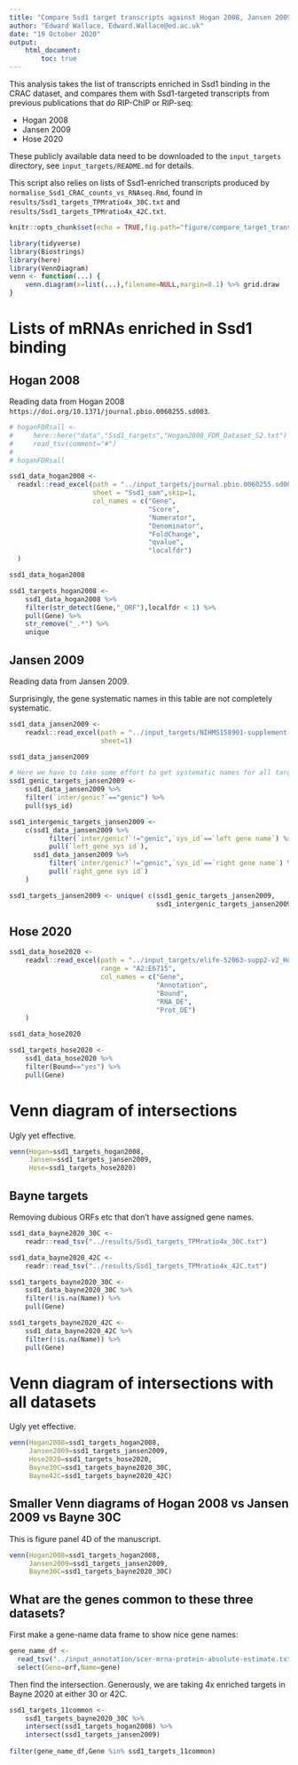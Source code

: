 ```yaml
---
title: "Compare Ssd1 target transcripts against Hogan 2008, Jansen 2009, Hose 2020"
author: "Edward Wallace, Edward.Wallace@ed.ac.uk"
date: "19 October 2020"
output: 
    html_document:
        toc: true
---
```


This analysis takes the list of transcripts enriched in Ssd1 binding in the CRAC dataset, and compares them with Ssd1-targeted transcripts from previous publications that do RIP-ChIP or RIP-seq:

* Hogan 2008 
* Jansen 2009
* Hose 2020

These publicly available data need to be downloaded to the `input_targets` directory, see `input_targets/README.md` for details.

This script also relies on lists of Ssd1-enriched transcripts produced by `normalise_Ssd1_CRAC_counts_vs_RNAseq.Rmd`, found in `results/Ssd1_targets_TPMratio4x_30C.txt`
and `results/Ssd1_targets_TPMratio4x_42C.txt`.

```r
knitr::opts_chunk$set(echo = TRUE,fig.path="figure/compare_target_transcripts-")

library(tidyverse)
library(Biostrings)
library(here)
library(VennDiagram)
venn <- function(...) {
    venn.diagram(x=list(...),filename=NULL,margin=0.1) %>% grid.draw
}
```

# Lists of mRNAs enriched in Ssd1 binding

## Hogan 2008

Reading data from Hogan 2008 `https://doi.org/10.1371/journal.pbio.0060255.sd003`.

```r
# hoganFDRsall <- 
#     here::here("data","Ssd1_targets","Hogan2008_FDR_Dataset_S2.txt") %>%
#     read_tsv(comment="#")
# 
# hoganFDRsall

ssd1_data_hogan2008 <-
  readxl::read_excel(path = "../input_targets/journal.pbio.0060255.sd003_Hogan2008_Dataset_S3.xls",
                     sheet = "Ssd1_sam",skip=1,
                     col_names = c("Gene",
                                   "Score",
                                   "Numerator",
                                   "Denominator",
                                   "FoldChange",
                                   "qvalue",
                                   "localfdr")
  )

ssd1_data_hogan2008

ssd1_targets_hogan2008 <- 
    ssd1_data_hogan2008 %>%
    filter(str_detect(Gene,"_ORF"),localfdr < 1) %>%
    pull(Gene) %>%
    str_remove("_.*") %>%
    unique
```

## Jansen 2009

Reading data from Jansen 2009.

Surprisingly, the gene systematic names in this table are not completely systematic.

```r
ssd1_data_jansen2009 <-
    readxl::read_excel(path = "../input_targets/NIHMS158901-supplement-02.xls",
                       sheet=1)

ssd1_data_jansen2009 

# Here we have to take some effort to get systematic names for all targets
ssd1_genic_targets_jansen2009 <- 
    ssd1_data_jansen2009 %>%
    filter(`inter/genic?`=="genic") %>%
    pull(sys_id)

ssd1_intergenic_targets_jansen2009 <- 
    c(ssd1_data_jansen2009 %>%
          filter(`inter/genic?`!="genic",`sys_id`==`left gene name`) %>%
          pull(`left_gene sys id`),
      ssd1_data_jansen2009 %>%
          filter(`inter/genic?`!="genic",`sys_id`==`right gene name`) %>%
          pull(`right_gene sys id`)
    )

ssd1_targets_jansen2009 <- unique( c(ssd1_genic_targets_jansen2009,
                                     ssd1_intergenic_targets_jansen2009) )
```

## Hose 2020

```r
ssd1_data_hose2020 <-
    readxl::read_excel(path = "../input_targets/elife-52063-supp2-v2_Hose2020.xlsx",
                       range = "A2:E6715",
                       col_names = c("Gene",
                                     "Annotation",
                                     "Bound",
                                     "RNA_DE",
                                     "Prot_DE")
    )

ssd1_data_hose2020

ssd1_targets_hose2020 <- 
    ssd1_data_hose2020 %>%
    filter(Bound=="yes") %>%
    pull(Gene)
```

# Venn diagram of intersections

Ugly yet effective.

```r
venn(Hogan=ssd1_targets_hogan2008,
     Jansen=ssd1_targets_jansen2009,
     Hose=ssd1_targets_hose2020)
```


## Bayne targets

Removing dubious ORFs etc that don't have assigned gene names.

```r
ssd1_data_bayne2020_30C <-
    readr::read_tsv("../results/Ssd1_targets_TPMratio4x_30C.txt")

ssd1_data_bayne2020_42C <-
    readr::read_tsv("../results/Ssd1_targets_TPMratio4x_42C.txt")

ssd1_targets_bayne2020_30C <- 
    ssd1_data_bayne2020_30C %>%
    filter(!is.na(Name)) %>%
    pull(Gene)

ssd1_targets_bayne2020_42C <- 
    ssd1_data_bayne2020_42C %>%
    filter(!is.na(Name)) %>%
    pull(Gene)
```


# Venn diagram of intersections with all datasets

Ugly yet effective.

```r
venn(Hogan2008=ssd1_targets_hogan2008,
     Jansen2009=ssd1_targets_jansen2009,
     Hose2020=ssd1_targets_hose2020,
     Bayne30C=ssd1_targets_bayne2020_30C,
     Bayne42C=ssd1_targets_bayne2020_42C)
```


## Smaller Venn diagrams of Hogan 2008 vs Jansen 2009 vs Bayne 30C

This is figure panel 4D of the manuscript.

```r
venn(Hogan2008=ssd1_targets_hogan2008,
     Jansen2009=ssd1_targets_jansen2009,
     Bayne30C=ssd1_targets_bayne2020_30C)
```


## What are the genes common to these three datasets?

First make a gene-name data frame to show nice gene names:

```r
gene_name_df <- 
  read_tsv("../input_annotation/scer-mrna-protein-absolute-estimate.txt",comment="#") %>%
  select(Gene=orf,Name=gene)
```

Then find the intersection. Generously, we are taking 4x enriched targets in Bayne 2020 at either 30 or 42C.

```r
ssd1_targets_11common <- 
    ssd1_targets_bayne2020_30C %>%
    intersect(ssd1_targets_hogan2008) %>%
    intersect(ssd1_targets_jansen2009)
    
filter(gene_name_df,Gene %in% ssd1_targets_11common)
```